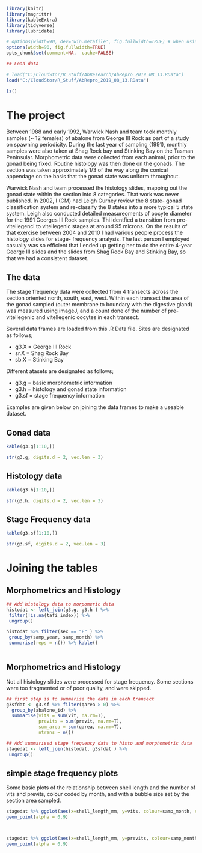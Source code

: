 
```r
library(knitr)
library(magrittr)
library(kableExtra)
library(tidyverse)
library(lubridate)

# options(width=90, dev='win.metafile', fig.fullwidth=TRUE) # when using word
options(width=90, fig.fullwidth=TRUE)
opts_chunk$set(comment=NA,  cache=FALSE)

```


```r
## Load data

# load("C:/CloudStor/R_Stuff/AbResearch/AbRepro_2019_08_13.RData")
load("C:/CloudStor/R_Stuff/AbRepro_2019_08_13.RData")

ls()
```

# The project 
Between 1988 and early 1992, Warwick Nash and team took monthly samples (~ 12 females) of abalone from George III Rock as part of a study on spawning periodicity. During the last year of sampling (1991), monthly samples were also taken at Shag Rock bay and Stinking Bay on the Tasman Peninsular.  Morphometric data were collected from each animal, prior to the gonad being fixed. Routine histology was then done on the gonads. The section was taken approximately 1/3 of the way along the conical appendage on the basis that the gonad  state was uniform throughout.

Warwick Nash and team processed the histology slides, mapping out the gonad state within the section into 8 categories. That work was never published. In 2002, I (CM) had Leigh Gurney review the 8 state- gonad classification system and re-classify the 8 states into a more typical 5 state system. Leigh also conducted detailed measureoments of oocyte diameter for the 1991 Georges III Rock samples. Thi identfied a transition from pre-vitellegenci to vitellegenic stages at around 95 microns. On the results of that exercise between 2004 and 2010 I had various people process the histology slides for stage- frequency analysis. The last person I employed casually was so efficient that I ended up getting her to do the entire 4-year George III slides and the slides from Shag Rock Bay and Stinking Bay, so that we had a consistent dataset.

## The data
The stage frequency data were collected from 4 transects across the section oriented north, south, east, west. Within each transect the area of the gonad sampled (outer membrane to boundary with the digestive gland) was measured using imageJ, and a count done of the number of pre-vitellegenic and vitellegenic oocytes in each transect.

Several data frames are loaded from this .R Data file. Sites are designated as follows;

* g3.X = George III Rock
* sr.X = Shag Rock Bay
* sb.X = Stinking Bay

Different atasets are designated as follows;

* g3.g = basic morphometric information
* g3.h = histology and gonad state information
* g3.sf = stage frequency information

Examples are given below on joining the data frames to make a useable dataset.

## Gonad data

```r
kable(g3.g[1:10,])

str(g3.g, digits.d = 2, vec.len = 3) 


```

## Histology data

```r
kable(g3.h[1:10,])

str(g3.h, digits.d = 2, vec.len = 3) 


```

## Stage Frequency data

```r
kable(g3.sf[1:10,])

str(g3.sf, digits.d = 2, vec.len = 3) 

```

# Joining the tables
## Morphometrics and Histology
```r

## Add histology data to morpomeric data 
histodat <- left_join(g3.g, g3.h ) %>% 
 filter(!is.na(tafi_index)) %>% 
 ungroup()

histodat %>% filter(sex == "F" ) %>% 
 group_by(samp_year, samp_month) %>%
 summarise(reps = n()) %>% kable()
 
```

## Morphometrics and Histology
Not all histology slides were processed for stage frequency. Some sections were too fragmented or of poor quality, and were skipped. 
```r

## first step is to summarise the data in each transect
g3sfdat <- g3.sf %>% filter(qarea > 0) %>% 
  group_by(abalone_id) %>% 
  summarise(vits = sum(vit, na.rm=T),
            previts = sum(previt, na.rm=T),
            sum_area = sum(qarea, na.rm=T),
            ntrans = n())

## Add summarised stage frequency data to histo and morphometric data 
stagedat <- left_join(histodat, g3sfdat ) %>% 
 ungroup()


```

## simple stage frequency plots

Some basic plots of the relationship between shell length and the number of vits and previts, colour coded by month, and with a bubble size set by the section area sampled.
```r

stagedat %>% ggplot(aes(x=shell_length_mm, y=vits, colour=samp_month, size = sum_area)) +
geom_point(alpha = 0.9)



stagedat %>% ggplot(aes(x=shell_length_mm, y=previts, colour=samp_month, size = sum_area)) +
geom_point(alpha = 0.9)


```


